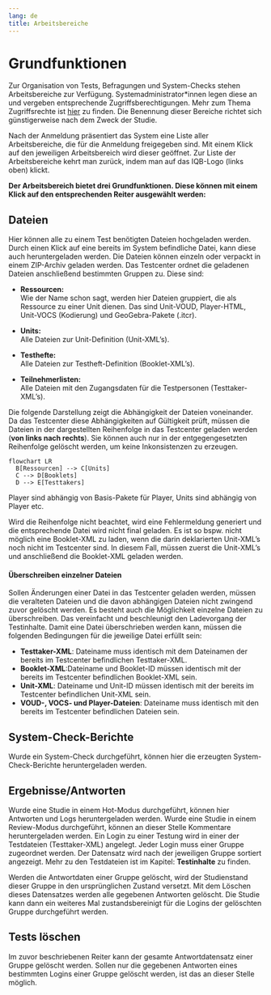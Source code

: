 ```yaml
---
lang: de
title: Arbeitsbereiche
---
```


# Grundfunktionen

Zur Organisation von Tests, Befragungen und System-Checks stehen Arbeitsbereiche zur Verfügung. Systemadministrator\*innen legen diese an und vergeben entsprechende Zugriffsberechtigungen. Mehr zum Thema Zugriffsrechte ist [hier](../access-rights.qmd) zu finden. Die Benennung dieser Bereiche richtet sich günstigerweise nach dem Zweck der Studie.

Nach der Anmeldung präsentiert das System eine Liste aller Arbeitsbereiche, die für die Anmeldung freigegeben sind. Mit einem Klick auf den jeweiligen Arbeitsbereich wird dieser geöffnet. Zur Liste der Arbeitsbereiche kehrt man zurück, indem man auf das IQB-Logo (links oben) klickt.

**Der Arbeitsbereich bietet drei Grundfunktionen. Diese können mit einem Klick auf den entsprechenden Reiter ausgewählt werden:**

## Dateien

Hier können alle zu einem Test benötigten Dateien hochgeladen werden. Durch einen Klick auf eine bereits im System befindliche Datei, kann diese auch heruntergeladen werden. Die Dateien können einzeln oder verpackt in einem ZIP-Archiv geladen werden. Das Testcenter ordnet die geladenen Dateien anschließend bestimmten Gruppen zu. Diese sind:

* **Ressourcen:** <br>
Wie der Name schon sagt, werden hier Dateien gruppiert, die als Ressource zu einer Unit dienen. Das sind Unit-VOUD, Player-HTML, Unit-VOCS (Kodierung) und GeoGebra-Pakete (.itcr). 

* **Units:**<br>
Alle Dateien zur Unit-Definition (Unit-XML's).

* **Testhefte:**<br>
Alle Dateien zur Testheft-Definition (Booklet-XML's).

* **Teilnehmerlisten:**<br>
Alle Dateien mit den Zugangsdaten für die Testpersonen (Testtaker-XML's).

Die folgende Darstellung zeigt die Abhängigkeit der Dateien voneinander. Da das Testcenter diese Abhängigkeiten auf Gültigkeit prüft, müssen die Dateien in der dargestellten Reihenfolge in das Testcenter geladen werden (**von links nach rechts**). Sie können auch nur in der entgegengesetzten Reihenfolge gelöscht werden, um keine Inkonsistenzen zu erzeugen.

::: {#fig-dep}
```mermaid
flowchart LR
  B[Ressourcen] --> C[Units]
  C --> D[Booklets]
  D --> E[Testtakers]
```
Player sind abhängig von Basis-Pakete für Player, Units sind abhängig von Player etc.
:::

Wird die Reihenfolge nicht beachtet, wird eine Fehlermeldung generiert und die entsprechende Datei wird nicht final geladen. Es ist so bspw. nicht möglich eine Booklet-XML zu laden, wenn die darin deklarierten Unit-XML's noch nicht im Testcenter sind. In diesem Fall, müssen zuerst die Unit-XML's und anschließend die Booklet-XML geladen werden. 

#### Überschreiben einzelner Dateien

Sollen Änderungen einer Datei in das Testcenter geladen werden, müssen die veralteten Dateien und die davon abhängigen Dateien nicht zwingend zuvor gelöscht werden. Es besteht auch die Möglichkeit einzelne Dateien zu überschreiben. Das vereinfacht und beschleunigt den Ladevorgang der Testinhalte. Damit eine Datei überschrieben werden kann, müssen die folgenden Bedingungen für die jeweilige Datei erfüllt sein:

* **Testtaker-XML**: Dateiname muss identisch mit dem Dateinamen der bereits im Testcenter befindlichen Testtaker-XML.
* **Booklet-XML**:Dateiname und Booklet-ID müssen identisch mit der bereits im Testcenter befindlichen Booklet-XML sein.
* **Unit-XML**: Dateiname und Unit-ID müssen identisch mit der bereits im Testcenter befindlichen Unit-XML sein.
* **VOUD-, VOCS- und Player-Dateien**: Dateiname muss identisch mit den bereits im Testcenter befindlichen Dateien sein.

## System-Check-Berichte

Wurde ein System-Check durchgeführt, können hier die erzeugten System-Check-Berichte heruntergeladen werden.

## Ergebnisse/Antworten

Wurde eine Studie in einem Hot-Modus durchgeführt, können hier Antworten und Logs heruntergeladen werden. Wurde eine Studie in einem Review-Modus durchgeführt, können an dieser Stelle Kommentare heruntergeladen werden. Ein Login zu einer Testung wird in einer der Testdateien (Testtaker-XML) angelegt. Jeder Login muss einer Gruppe zugeordnet werden. Der Datensatz wird nach der jeweiligen Gruppe sortiert angezeigt. Mehr zu den Testdateien ist im Kapitel: **Testinhalte** zu finden.

::: {.callout-note}
Werden die Antwortdaten einer Gruppe gelöscht, wird der Studienstand dieser Gruppe in den ursprünglichen Zustand versetzt. Mit dem Löschen dieses Datensatzes werden alle gegebenen Antworten gelöscht. Die Studie kann dann ein weiteres Mal zustandsbereinigt für die Logins der gelöschten Gruppe durchgeführt werden.
:::

## Tests löschen

Im zuvor beschriebenen Reiter kann der gesamte Antwortdatensatz einer Gruppe gelöscht werden. Sollen nur die gegebenen Antworten eines bestimmten Logins einer Gruppe gelöscht werden, ist das an dieser Stelle möglich.


